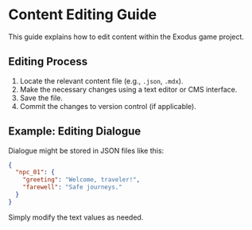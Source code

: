 # Content Editing Guide

This guide explains how to edit content within the Exodus game project.

## Editing Process

1.  Locate the relevant content file (e.g., `.json`, `.mdx`).
2.  Make the necessary changes using a text editor or CMS interface.
3.  Save the file.
4.  Commit the changes to version control (if applicable).

## Example: Editing Dialogue

Dialogue might be stored in JSON files like this:

```json
{
  "npc_01": {
    "greeting": "Welcome, traveler!",
    "farewell": "Safe journeys."
  }
}
```

Simply modify the text values as needed.
